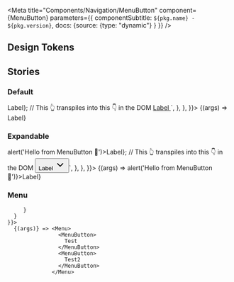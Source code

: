 

<Meta
  title="Components/Navigation/MenuButton"
  component={MenuButton}
  parameters={{ componentSubtitle: `${pkg.name} - ${pkg.version}`, docs: {source: {type: "dynamic"} } }}
/>

<Description markdown={readme} />

## Design Tokens

<DesignTokenDocBlock categoryName="MenuButton" viewType="table" />

## Stories

### Default

<Canvas>
  <Story name="Default"
    args={{href: 'https://github.com/nl-design-system/denhaag', variant: 'normal'}}
    parameters={{
      docs: {
        source: {
          code: `
          const ReactMenuButton = <MenuButton href={https://github.com/nl-design-system/denhaag} variant='normal'>Label</MenuButton>};
          // This 👆 transpiles into this 👇 in the DOM
          <a href="https://github.com/nl-design-system/denhaag" class="denhaag-menu-button">
            Label
          </a>`,
        },
      },
    }}>
      {(args) => <MenuButton { ...args }>Label</MenuButton>}
  </Story>
</Canvas>

<ArgsTable of={MenuButton} />

### Expandable

<Canvas>
  <Story name="Expandable"
    args={{variant: 'expandable'}}
    parameters={{
      docs: {
        source: {
          code: `
          const ReactMenuButton = <MenuButton variant='expandable' onclick={() => alert('Hello from MenuButton 👋')>Label</MenuButton>};
          // This 👆 transpiles into this 👇 in the DOM
          <button class="denhaag-menu-button">
            Label
            <span class="denhaag-menu-button__chevron">
              <svg width="24" height="24" fill="none" xmlns="http://www.w3.org/2000/svg" class="MuiSvgIcon-root" focusable="false" viewBox="0 0 24 24" aria-hidden="true" shape-rendering="auto" aria-label="ChevronDownIcon">
                <path d="M5.293 8.293a1 1 0 011.414 0L12 13.586l5.293-5.293a1 1 0 111.414 1.414l-6 6a1 1 0 01-1.414 0l-6-6a1 1 0 010-1.414z" fill="currentColor"></path>
              </svg>
            </span>
          </button>`,
        },
      },
    }}>
      {(args) => <MenuButton { ... args} onclick={() => alert('Hello from MenuButton 👋')}>Label</MenuButton>}
  </Story>
</Canvas>

### Menu
<Canvas>
  <Story name="Menu"
    parameters={{
      docs: {
        source: {
          code: `
          `,

         }
      }
    }}>
      {(args)} => <Menu>
                    <MenuButton>
                      Test
                    </MenuButton>
                    <MenuButton>
                      Test2
                    </MenuButton>
                  </Menu>
  </Story>
</Canvas>
